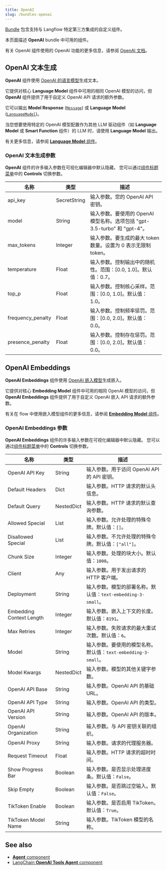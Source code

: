 ```yaml
---
title: OpenAI
slug: /bundles-openai
---
```



[Bundle](/components-bundle-components) 包含支持与 Langflow 特定第三方集成的自定义组件。

本页面描述 **OpenAI** bundle 中可用的组件。

有关 OpenAI 组件使用的 OpenAI 功能的更多信息，请参阅 [OpenAI 文档](https://platform.openai.com/docs/overview)。

## OpenAI 文本生成

**OpenAI** 组件使用 [OpenAI 的语言模型](https://platform.openai.com/docs/models)生成文本。

它提供对核心 **Language Model** 组件中可用的相同 OpenAI 模型的访问，但 **OpenAI** 组件提供了用于自定义 OpenAI API 请求的额外参数。

它可以输出 **Model Response** ([`Message`](/data-types#message)) 或 **Language Model** ([`LanguageModel`](/data-types#languagemodel))。

当您想要使用特定的 OpenAI 模型配置作为其他 LLM 驱动组件（如 **Language Model** 或 **Smart Function** 组件）的 LLM 时，请使用 **Language Model** 输出。

有关更多信息，请参阅 [**Language Model** 组件](/components-models)。

### OpenAI 文本生成参数

**OpenAI** 组件的许多输入参数在可视化编辑器中默认隐藏。
您可以通过[组件标题菜单](/concepts-components#component-menus)中的 <Icon name="SlidersHorizontal" aria-hidden="true"/> **Controls** 切换参数。

| 名称 | 类型 | 描述 |
|------|------|-------------|
| api_key | SecretString | 输入参数。您的 OpenAI API 密钥。 |
| model | String | 输入参数。要使用的 OpenAI 模型名称。选项包括 "gpt-3.5-turbo" 和 "gpt-4"。 |
| max_tokens | Integer | 输入参数。要生成的最大 token 数量。设置为 0 表示无限制 token。 |
| temperature | Float | 输入参数。控制输出中的随机性。范围：[0.0, 1.0]。默认值：0.7。 |
| top_p | Float | 输入参数。控制核心采样。范围：[0.0, 1.0]。默认值：1.0。 |
| frequency_penalty | Float | 输入参数。控制频率惩罚。范围：[0.0, 2.0]。默认值：0.0。 |
| presence_penalty | Float | 输入参数。控制存在惩罚。范围：[0.0, 2.0]。默认值：0.0。 |

## OpenAI Embeddings

**OpenAI Embeddings** 组件使用 [OpenAI 嵌入模型](https://platform.openai.com/docs/guides/embeddings)生成嵌入。

它提供对核心 **Embedding Model** 组件中可用的相同 OpenAI 模型的访问，但 **OpenAI Embeddings** 组件提供了用于自定义 OpenAI 嵌入 API 请求的额外参数。

有关在 flow 中使用嵌入模型组件的更多信息，请参阅 [**Embedding Model** 组件](/components-embedding-models)。

### OpenAI Embeddings 参数

**OpenAI Embeddings** 组件的许多输入参数在可视化编辑器中默认隐藏。
您可以通过[组件标题菜单](/concepts-components#component-menus)中的 <Icon name="SlidersHorizontal" aria-hidden="true"/> **Controls** 切换参数。

| 名称 | 类型 | 描述 |
|------|------|-------------|
| OpenAI API Key | String | 输入参数。用于访问 OpenAI API 的 API 密钥。 |
| Default Headers | Dict | 输入参数。HTTP 请求的默认头信息。 |
| Default Query | NestedDict | 输入参数。HTTP 请求的默认查询参数。 |
| Allowed Special | List | 输入参数。允许处理的特殊令牌。默认值：`[]`。 |
| Disallowed Special | List | 输入参数。不允许处理的特殊令牌。默认值：`["all"]`。 |
| Chunk Size | Integer | 输入参数。处理的块大小。默认值：`1000`。 |
| Client | Any | 输入参数。用于发出请求的 HTTP 客户端。 |
| Deployment | String | 输入参数。模型的部署名称。默认值：`text-embedding-3-small`。 |
| Embedding Context Length | Integer | 输入参数。嵌入上下文的长度。默认值：`8191`。 |
| Max Retries | Integer | 输入参数。失败请求的最大重试次数。默认值：`6`。 |
| Model | String | 输入参数。要使用的模型名称。默认值：`text-embedding-3-small`。 |
| Model Kwargs | NestedDict | 输入参数。模型的其他关键字参数。 |
| OpenAI API Base | String | 输入参数。OpenAI API 的基础 URL。 |
| OpenAI API Type | String | 输入参数。OpenAI API 的类型。 |
| OpenAI API Version | String | 输入参数。OpenAI API 的版本。 |
| OpenAI Organization | String | 输入参数。与 API 密钥关联的组织。 |
| OpenAI Proxy | String | 输入参数。请求的代理服务器。 |
| Request Timeout | Float | 输入参数。HTTP 请求的超时时间。 |
| Show Progress Bar | Boolean | 输入参数。是否显示处理进度条。默认值：`False`。 |
| Skip Empty | Boolean | 输入参数。是否跳过空输入。默认值：`False`。 |
| TikToken Enable | Boolean | 输入参数。是否启用 TikToken。默认值：`True`。 |
| TikToken Model Name | String | 输入参数。TikToken 模型的名称。 |

## See also

* [**Agent** component](/components-agents)
* [LangChain **OpenAI Tools Agent** component](/bundles-langchain#openai-tools-agent)